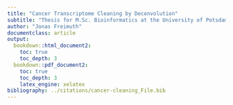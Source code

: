```yaml
---
title: "Cancer Transcriptome Cleaning by Deconvolution"
subtitle: "Thesis for M.Sc. Bioinformatics at the University of Potsdam"
author: "Jonas Freimuth"
documentclass: article
output:
  bookdown::html_document2:
    toc: true
    toc_depth: 3
  bookdown::pdf_document2:
    toc: true
    toc_depth: 3
    latex_engine: xelatex
bibliography: ../citations/cancer-cleaning_File.bib
---
```


